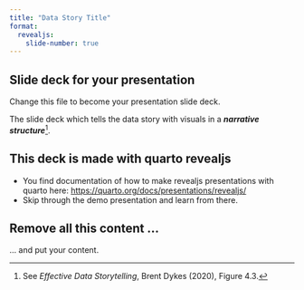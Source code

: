 ```yaml
---
title: "Data Story Title"
format: 
  revealjs:
    slide-number: true
---
```


## Slide deck for your presentation

Change this file to become your presentation slide deck. 

The slide deck which tells the data story with visuals in a ***narrative structure***^[See *Effective Data Storytelling*, Brent Dykes (2020), Figure 4.3.]. 


## This deck is made with quarto revealjs

- You find documentation of how to make revealjs presentations with quarto here:
<https://quarto.org/docs/presentations/revealjs/>
- Skip through the demo presentation and learn from there. 


## Remove all this content ...

... and put your content. 
 
